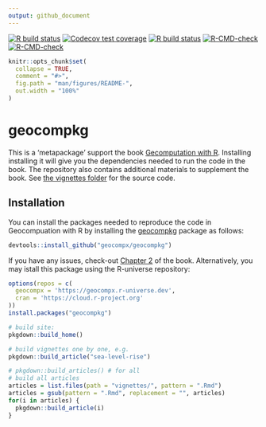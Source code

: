 ```yaml
---
output: github_document
---
```


<!-- badges: start -->
[![R build status](https://github.com/geocompx/geocompkg/workflows/pkgdown/badge.svg)](https://github.com/geocompx/geocompkg/actions)
[![Codecov test coverage](https://codecov.io/gh/geocompx/geocompkg/branch/master/graph/badge.svg)](https://app.codecov.io/gh/geocompx/geocompkg?branch=master)
[![R build status](https://github.com/geocompx/geocompkg/workflows/R-CMD-check/badge.svg)](https://github.com/geocompx/geocompkg/actions)
[![R-CMD-check](https://github.com/geocompx/geocompkg/workflows/R-CMD-check/badge.svg)](https://github.com/geocompx/geocompkg/actions)
[![R-CMD-check](https://github.com/geocompx/geocompkg/actions/workflows/R-CMD-check.yaml/badge.svg)](https://github.com/geocompx/geocompkg/actions/workflows/R-CMD-check.yaml)
<!-- badges: end -->

<!-- README.md is generated from README.Rmd. Please edit that file -->

```r
knitr::opts_chunk$set(
  collapse = TRUE,
  comment = "#>",
  fig.path = "man/figures/README-",
  out.width = "100%"
)
```

# geocompkg

This is a 'metapackage' support the book 
[Gecomputation with R](https://r.geocompx.org/).
Installing installing it will give you the dependencies needed to run the code in the book.
The repository also contains additional materials to supplement the book.
See [the vignettes folder](https://github.com/geocompx/geocompkg/tree/master/vignettes) for the source code.

## Installation

You can install the packages needed to reproduce the code in Geocompuation with R by installing the [geocompkg](https://github.com/geocompx/geocompkg) package as follows:

```r
devtools::install_github("geocompx/geocompkg")
```

If you have any issues, check-out [Chapter 2](https://r.geocompx.org/spatial-class.html) of the book.
Alternatively, you may istall this package using the R-universe repository:

```r
options(repos = c(
  geocompx = 'https://geocompx.r-universe.dev',
  cran = 'https://cloud.r-project.org'
))
install.packages("geocompkg")
```


```r
# build site:
pkgdown::build_home()

# build vignettes one by one, e.g.
pkgdown::build_article("sea-level-rise")

# pkgdown::build_articles() # for all
# build all articles
articles = list.files(path = "vignettes/", pattern = ".Rmd")
articles = gsub(pattern = ".Rmd", replacement = "", articles)
for(i in articles) {
  pkgdown::build_article(i)
}
```

